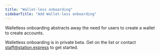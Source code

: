 ```yaml
---
title: "Wallet-less onboarding"
sidebarTitle: "Add Wallet-less onboarding"
---
```


Walletless onboarding abstracts away the need for users to create a wallet to create accounts. 

Walletless onboarding is in private beta. Get on the list or contact staff@station.express to get started.
